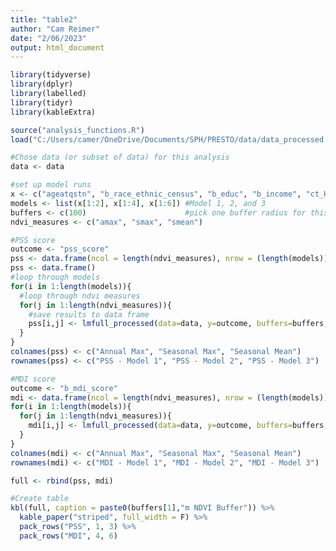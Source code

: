 ---
title: "table2"
author: "Cam Reimer"
date: "2/06/2023"
output: html_document
---

```{r}
library(tidyverse)
library(dplyr)
library(labelled)
library(tidyr)
library(kableExtra)

source("analysis_functions.R")
load("C:/Users/camer/OneDrive/Documents/SPH/PRESTO/data/data_processed.RData")
```

```{r}
#Chose data (or subset of data) for this analysis 
data <- data

#set up model runs 
x <- c("ageatqstn", "b_race_ethnic_census", "b_educ", "b_income", "ct_HHinc", "ct_lths")
models <- list(x[1:2], x[1:4], x[1:6]) #Model 1, 2, and 3
buffers <- c(100)                      #pick one buffer radius for this analysis
ndvi_measures <- c("amax", "smax", "smean")

#PSS score 
outcome <- "pss_score"
pss <- data.frame(ncol = length(ndvi_measures), nrow = (length(models)))
pss <- data.frame()
#loop through models 
for(i in 1:length(models)){
  #loop through ndvi measures 
  for(j in 1:length(ndvi_measures)){
    #save results to data frame 
    pss[i,j] <- lmfull_processed(data=data, y=outcome, buffers=buffers, x=models[[i]], ndvi_measure=ndvi_measures[j])
  }
}
colnames(pss) <- c("Annual Max", "Seasonal Max", "Seasonal Mean")
rownames(pss) <- c("PSS - Model 1", "PSS - Model 2", "PSS - Model 3")

#MDI score
outcome <- "b_mdi_score"
mdi <- data.frame(ncol = length(ndvi_measures), nrow = (length(models)))
for(i in 1:length(models)){
  for(j in 1:length(ndvi_measures)){
    mdi[i,j] <- lmfull_processed(data=data, y=outcome, buffers=buffers, x=models[[i]], ndvi_measure=ndvi_measures[j])
  }
}
colnames(mdi) <- c("Annual Max", "Seasonal Max", "Seasonal Mean")
rownames(mdi) <- c("MDI - Model 1", "MDI - Model 2", "MDI - Model 3")

```

```{r}
full <- rbind(pss, mdi)

#Create table
kbl(full, caption = paste0(buffers[1],"m NDVI Buffer")) %>%
  kable_paper("striped", full_width = F) %>%
  pack_rows("PSS", 1, 3) %>%
  pack_rows("MDI", 4, 6) 
```



